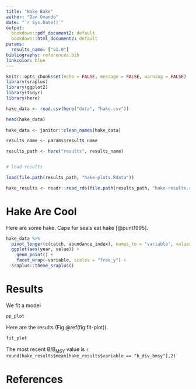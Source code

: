 ```yaml
---
title: "Hake Bake"
author: "Dan Ovando"
date: "`r Sys.Date()`"
output: 
  bookdown::pdf_document2: default
  bookdown::html_document2: default
params:
  results_name: ["v1.0"]
bibliography: references.bib
linkcolor: blue
---
```


```r
knitr::opts_chunk$set(echo = FALSE, message = FALSE, warning = FALSE)
library(sraplus)
library(ggplot2)
library(tidyr)
library(here)

hake_data <- read.csv(here("data", "hake.csv")) 

head(hake_data)  
  
hake_data <- janitor::clean_names(hake_data)

results_name <- params$results_name

results_path <- here("results", results_name)


# load results

load(file.path(results_path, "hake-plots.Rdata"))

hake_results <- readr::read_rds(file.path(results_path, "hake-results.rds"))

```

# Hake Are Cool

Here are some hake. Cape fur seals eat hake [@punt1995].

```r
hake_data %>% 
  pivot_longer(c(catch, abundance_index), names_to = "variable", values_to = "value") %>% 
  ggplot(aes(year, value)) + 
    geom_point() + 
    facet_wrap(~variable, scales = "free_y") + 
  sraplus::theme_sraplus()
```

# Results

We fit a model

```r

pp_plot

```

Here are the results (Fig.\@ref(fig:fit-plot)).

```r

fit_plot

```

The most recent B/B~MSY~ value is `r round(hake_results$mean[hake_results$variable == "b_div_bmsy"],2)`

# References

